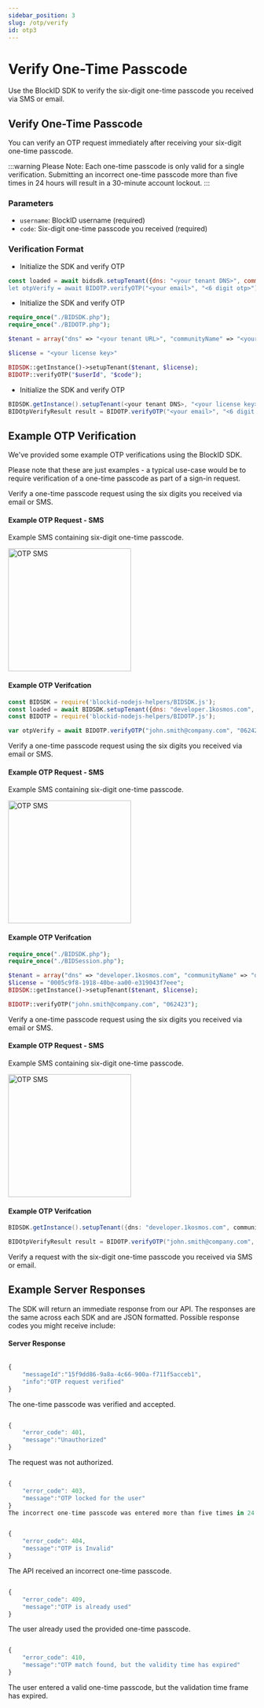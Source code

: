 ```yaml
---
sidebar_position: 3
slug: /otp/verify
id: otp3
---
```




# Verify One-Time Passcode


Use the BlockID SDK to verify the six-digit one-time passcode you received via SMS or email. 



## **Verify One-Time Passcode**

You can verify an OTP request immediately after receiving your six-digit one-time passcode.

:::warning Please Note: 
Each one-time passcode is only valid for a single verification. 
Submitting an incorrect one-time passcode more than five times in 24 hours will result in a 30-minute account lockout. 
:::



### Parameters 

- `username`: BlockID username (required)
- `code`: Six-digit one-time passcode you received (required) 

### Verification Format

<Tabs groupId="OS">
<TabItem value="node" label="NodeJS SDK">


- Initialize the SDK and verify OTP

```jsx
const loaded = await bidsdk.setupTenant({dns: "<your tenant DNS>", communityName: "<your community name>"}, "<your license key>")`;
let otpVerify = await BIDOTP.verifyOTP("<your email>", "<6 digit otp>");
```

</TabItem>

<TabItem value="php" label="PHP SDK">

- Initialize the SDK and verify OTP

```php
require_once("./BIDSDK.php");
require_once("./BIDOTP.php");

$tenant = array("dns" => "<your tenant URL>", "communityName" => "<your community name>");

$license = "<your license key>"

BIDSDK::getInstance()->setupTenant($tenant, $license);
BIDOTP::verifyOTP("$userId", "$code");
```
</TabItem>

<TabItem value="java" label="Java SDK">

- Initialize the SDK and verify OTP

```java
BIDSDK.getInstance().setupTenant(<your tenant DNS>, "<your license key>");
BIDOtpVerifyResult result = BIDOTP.verifyOTP("<your email>", "<6 digit otp>");
```
</TabItem>
</Tabs>  

## **Example OTP Verification**

We've provided some example OTP verifications using the BlockID SDK. 

Please note that these are just examples - a typical use-case would be to require verification of a one-time passcode as part of a sign-in request. 
    


<Tabs groupId="OS">
<TabItem value="node" label="NodeJS SDK">

Verify a one-time passcode request using the six digits you received via email or SMS.  


#### Example OTP Request - SMS

Example SMS containing six-digit one-time passcode. 

<img src={OTPSMS} alt="OTP SMS" width='250' />



#### Example OTP Verifcation 

 ```jsx 
const BIDSDK = require('blockid-nodejs-helpers/BIDSDK.js');
const loaded = await BIDSDK.setupTenant({dns: "developer.1kosmos.com", communityName: "devx"}, "0005c9f8-1918-40be-aa00-e319043f7eee");
const BIDOTP = require('blockid-nodejs-helpers/BIDOTP.js');

var otpVerify = await BIDOTP.verifyOTP("john.smith@company.com", "062423");
```


</TabItem>
<TabItem value="php" label="PHP SDK">

Verify a one-time passcode request using the six digits you received via email or SMS.  

#### Example OTP Request - SMS

Example SMS containing six-digit one-time passcode. 

<img src={OTPSMS} alt="OTP SMS" width='250' />

#### Example OTP Verifcation 

```php 
require_once("./BIDSDK.php");
require_once("./BIDSession.php");

$tenant = array("dns" => "developer.1kosmos.com", "communityName" => "devx");
$license = "0005c9f8-1918-40be-aa00-e319043f7eee";
BIDSDK::getInstance()->setupTenant($tenant, $license);

BIDOTP::verifyOTP("john.smith@company.com", "062423");
```
</TabItem>
<TabItem value="java" label="Java SDK">

Verify a one-time passcode request using the six digits you received via email or SMS.  


#### Example OTP Request - SMS

Example SMS containing six-digit one-time passcode. 

<img src={OTPSMS} alt="OTP SMS" width='250' />


#### Example OTP Verifcation 

```java
BIDSDK.getInstance().setupTenant({dns: "developer.1kosmos.com", communityName: "devx"}, "0005c9f8-1918-40be-aa00-e319043f7eee");

BIDOtpVerifyResult result = BIDOTP.verifyOTP("john.smith@company.com", "062423");
```
</TabItem>
</Tabs>

Verify a request with the six-digit one-time passcode you received via SMS or email. 

## **Example Server Responses**

The SDK will return an immediate response from our API. The responses are the same across each SDK and are JSON formatted. Possible response codes you might receive include: 

#### Server Response


<Tabs groupId="responses">

  <TabItem value="200" label="200">

```jsx title="200 OK"

{
    "messageId":"15f9dd86-9a8a-4c66-900a-f711f5acceb1",
    "info":"OTP request verified"
}
```
The one-time passcode was verified and accepted. 

  </TabItem>

  <TabItem value="401" label="401">

```jsx title="401 Unauthorized"

{
    "error_code": 401,
    "message":"Unauthorized"
}

```
The request was not authorized. 

  </TabItem>

  <TabItem value="403" label="403">

```jsx title="403 Locked"

{
    "error_code": 403,
    "message":"OTP locked for the user"
}
The incorrect one-time passcode was entered more than five times in 24 hours, resulting in an account lockout. User accounts will automatically unlock after 30 minutes.   

```

  </TabItem>

  <TabItem value="404" label="404">

```jsx title="404 Not Found"

{
    "error_code": 404,
    "message":"OTP is Invalid"
}

```
The API received an incorrect one-time passcode.
  </TabItem>

   <TabItem value="409" label="409">

```jsx title="409 Error"

{
    "error_code": 409,
    "message":"OTP is already used"
}

```
The user already used the provided one-time passcode. 


  </TabItem>
   <TabItem value="410" label="410">

```jsx title="410 Error"

{
    "error_code": 410,
    "message":"OTP match found, but the validity time has expired"
}

```
The user entered a valid one-time passcode, but the validation time frame has expired. 
  </TabItem>
</Tabs>

